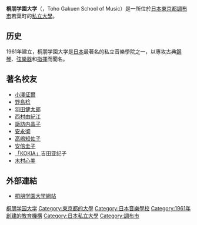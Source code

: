 {{Unreferenced|time=2015-09-22T02:51:51+00:00}}
{{大学(日本) 
| 大学名称=桐朋学園大学
| 平假名=とうほうがくえんだいがく
| 英文=Toho Gakuen School of Music
| 图片=
| 图片说明=
| 大学设置年=1961年
| 创立年=1955年
| 学校类别=私立
| 设置者=[[學校法人桐朋學園|學校法人桐朋學園]]
| 本部所在地=[[東京都|東京都]][[調布市|調布市]]若葉町1-41-1
| 校园=[[調布市|仙川]]校區（学部）<br/>[[富山市|富山]]校區（大学院）
| 学部=音樂学部
| 研究科=音樂研究科
| 大学の略称=桐朋
| 网站=http://www.tohomusic.ac.jp/
}}
'''桐朋学園大学'''（{{lang|ja|とうほうがくえんだいがく}}，Toho Gakuen School of Music）是一所位於[[日本|日本]][[東京都|東京都]][[調布市|調布市]]若葉町的[[私立大學|私立大學]]。

==历史==
1961年建立，桐朋学園大学是[[日本|日本]]最著名的私立音樂學院之一，以專攻古典[[鋼琴|鋼琴]]、[[弦樂器|弦樂器]]和[[指揮|指揮]]而聞名。

==著名校友==
*[[小澤征爾|小澤征爾]]
*[[野島稔|野島稔]]
*[[羽田健太郎|羽田健太郎]]
*[[西村由紀江|西村由紀江]]
*[[諏訪内晶子|諏訪内晶子]]
*[[安永彻|安永彻]]
*[[高嶋知佐子|高嶋知佐子]]
*[[安倍圭子|安倍圭子]]
*[[KOKIA|「KOKIA」]]吉田亚纪子
*[[木村心美|木村心美]]

==外部連結==
*[http://www.tohomusic.ac.jp/ 桐朋学園大学網站] {{Wayback|url=http://www.tohomusic.ac.jp/ |date=20060902065724 }}

{{Univ-stub}}
{{DEFAULTSORT:Toho Gakuen Daigaku}}
[[Category:桐朋学园大学|]]
[[Category:東京都的大學|Category:東京都的大學]]
[[Category:日本音樂學校|Category:日本音樂學校]]
[[Category:1961年創建的教育機構|Category:1961年創建的教育機構]]
[[Category:日本私立大學|Category:日本私立大學]]
[[Category:調布市|Category:調布市]]